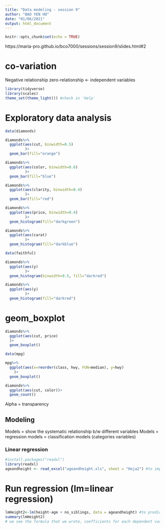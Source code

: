 ```yaml
---
title: "Data modeling - session 9"
author: "BAO YEN HO"
date: "01/06/2021"
output: html_document
---
```


```r
knitr::opts_chunk$set(echo = TRUE)
```

https://maria-pro.github.io/bco7000/sessions/session9/slides.html#2

# co-variation
Negative relationship
zero-relationship <- independent variables

```r
library(tidyverse)
library(scales)
theme_set(theme_light()) #check in 'Help'
```

# Exploratory data analysis
```r
data(diamonds)
```

```r
diamonds%>%
  ggplot(aes(cut, binwidth=0.5)
         )+
  geom_bar(fill="orange")

diamonds%>%
  ggplot(aes(color, binwidth=0.6)
         )+
  geom_bar(fill="blue")

diamonds%>%
  ggplot(aes(clarity, binwidth=0.4)
         )+
  geom_bar(fill="red")

diamonds%>%
  ggplot(aes(price, binwidth=0.4)
         )+
  geom_histogram(fill="darkgreen")

diamonds%>%
  ggplot(aes(carat)
         )+
  geom_histogram(fill="darkblue")
```
```r
data(faithful)
```

```r
diamonds%>%
  ggplot(aes(y)
         )+
  geom_histogram(binwidth=0.5, fill="darkred")

diamonds%>%
  ggplot(aes(y)
         )+
  geom_histogram(fill="darkred")
```
# geom_boxplot
```r
diamonds%>%
  ggplot(aes(cut, price)
  )+
  geom_boxplot()
```
```r
data(mpg)
```

```r
mpg%>%
  ggplot(aes(x=reorder(class, hwy, FUN=median), y=hwy)
    )+
  geom_boxplot()
```
```r
diamonds%>%
  ggplot(aes(cut, color))+
  geom_count()
```
Alpha = transparency

## Modeling
Models = show the systematic relationship b/w different variables
Models = regression models
       = classification models (categories variables)

### Linear regression
```r
#install.packages("readxl")
library(readxl)
ageandheight <- read_excel("ageandheight.xls", sheet = "Hoja2") #to import .xls data
```

# Run regression (lm=linear regression)
```r
lmHeight2<-lm(height~age + no_siblings, data = ageandheight) #to predict the height based on the age and no_Sibling
summary(lmHeight2)
# we see the formula that we wrote, coefficients for each dependent variable: 'age` is positive and `no_siblings` is big number of negative means it is a critical factor.
```

